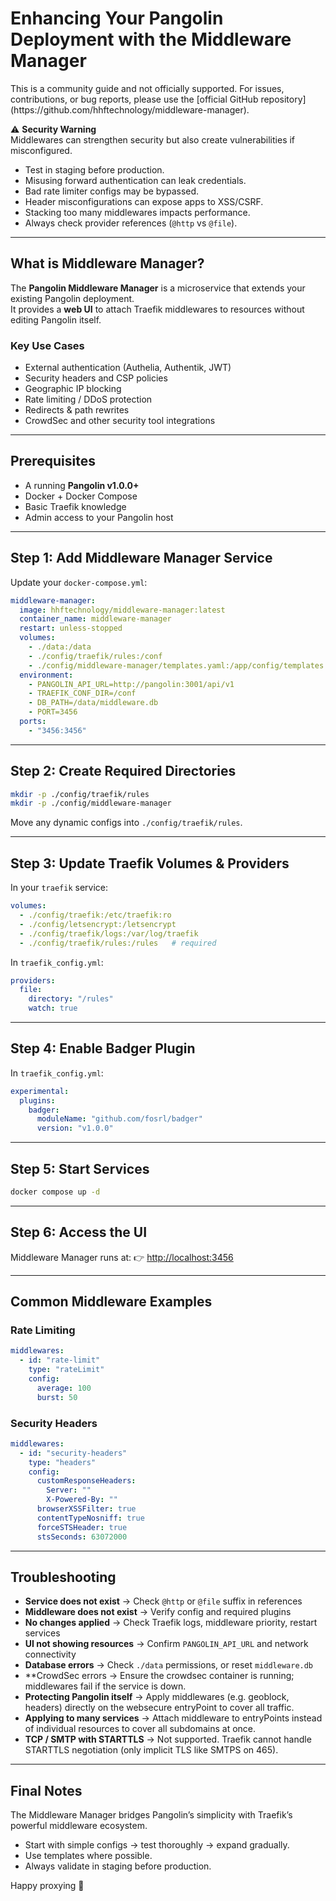 # Enhancing Your Pangolin Deployment with the Middleware Manager

<Note>  
This is a community guide and not officially supported. For issues, contributions, or bug reports, please use the [official GitHub repository](https://github.com/hhftechnology/middleware-manager).  
</Note>  

:warning: **Security Warning**  
Middlewares can strengthen security but also create vulnerabilities if misconfigured.  
* Test in staging before production.  
* Misusing forward authentication can leak credentials.  
* Bad rate limiter configs may be bypassed.  
* Header misconfigurations can expose apps to XSS/CSRF.  
* Stacking too many middlewares impacts performance.  
* Always check provider references (`@http` vs `@file`).  

---

## What is Middleware Manager?

The **Pangolin Middleware Manager** is a microservice that extends your existing Pangolin deployment.  
It provides a **web UI** to attach Traefik middlewares to resources without editing Pangolin itself.  

### Key Use Cases
* External authentication (Authelia, Authentik, JWT)  
* Security headers and CSP policies  
* Geographic IP blocking  
* Rate limiting / DDoS protection  
* Redirects & path rewrites  
* CrowdSec and other security tool integrations  

---

## Prerequisites
* A running **Pangolin v1.0.0+**  
* Docker + Docker Compose  
* Basic Traefik knowledge  
* Admin access to your Pangolin host  

---

## Step 1: Add Middleware Manager Service

Update your `docker-compose.yml`:

```yaml
middleware-manager:
  image: hhftechnology/middleware-manager:latest
  container_name: middleware-manager
  restart: unless-stopped
  volumes:
    - ./data:/data
    - ./config/traefik/rules:/conf
    - ./config/middleware-manager/templates.yaml:/app/config/templates.yaml  # Optional custom templates
  environment:
    - PANGOLIN_API_URL=http://pangolin:3001/api/v1
    - TRAEFIK_CONF_DIR=/conf
    - DB_PATH=/data/middleware.db
    - PORT=3456
  ports:
    - "3456:3456"
````

---

## Step 2: Create Required Directories

```bash
mkdir -p ./config/traefik/rules
mkdir -p ./config/middleware-manager
```

Move any dynamic configs into `./config/traefik/rules`.

---

## Step 3: Update Traefik Volumes & Providers

In your `traefik` service:

```yaml
volumes:
  - ./config/traefik:/etc/traefik:ro
  - ./config/letsencrypt:/letsencrypt
  - ./config/traefik/logs:/var/log/traefik
  - ./config/traefik/rules:/rules   # required
```

In `traefik_config.yml`:

```yaml
providers:
  file:
    directory: "/rules"
    watch: true
```

---

## Step 4: Enable Badger Plugin

In `traefik_config.yml`:

```yaml
experimental:
  plugins:
    badger:
      moduleName: "github.com/fosrl/badger"
      version: "v1.0.0"
```

---

## Step 5: Start Services

```bash
docker compose up -d
```

---

## Step 6: Access the UI

Middleware Manager runs at:
👉 [http://localhost:3456](http://localhost:3456)

---

## Common Middleware Examples

### Rate Limiting

```yaml
middlewares:
  - id: "rate-limit"
    type: "rateLimit"
    config:
      average: 100
      burst: 50
```

### Security Headers

```yaml
middlewares:
  - id: "security-headers"
    type: "headers"
    config:
      customResponseHeaders:
        Server: ""
        X-Powered-By: ""
      browserXSSFilter: true
      contentTypeNosniff: true
      forceSTSHeader: true
      stsSeconds: 63072000
```

---

## Troubleshooting

* **Service does not exist** → Check `@http` or `@file` suffix in references
* **Middleware does not exist** → Verify config and required plugins
* **No changes applied** → Check Traefik logs, middleware priority, restart services
* **UI not showing resources** → Confirm `PANGOLIN_API_URL` and network connectivity
* **Database errors** → Check `./data` permissions, or reset `middleware.db`
* **CrowdSec errors → Ensure the crowdsec container is running; middlewares fail if the service is down.
* **Protecting Pangolin itself** → Apply middlewares (e.g. geoblock, headers) directly on the websecure entryPoint to cover all traffic.
* **Applying to many services** → Attach middleware to entryPoints instead of individual resources to cover all subdomains at once.
* **TCP / SMTP with STARTTLS** → Not supported. Traefik cannot handle STARTTLS negotiation (only implicit TLS like SMTPS on 465).

---

## Final Notes

The Middleware Manager bridges Pangolin’s simplicity with Traefik’s powerful middleware ecosystem.

* Start with simple configs → test thoroughly → expand gradually.
* Use templates where possible.
* Always validate in staging before production.

Happy proxying 🚀

```

